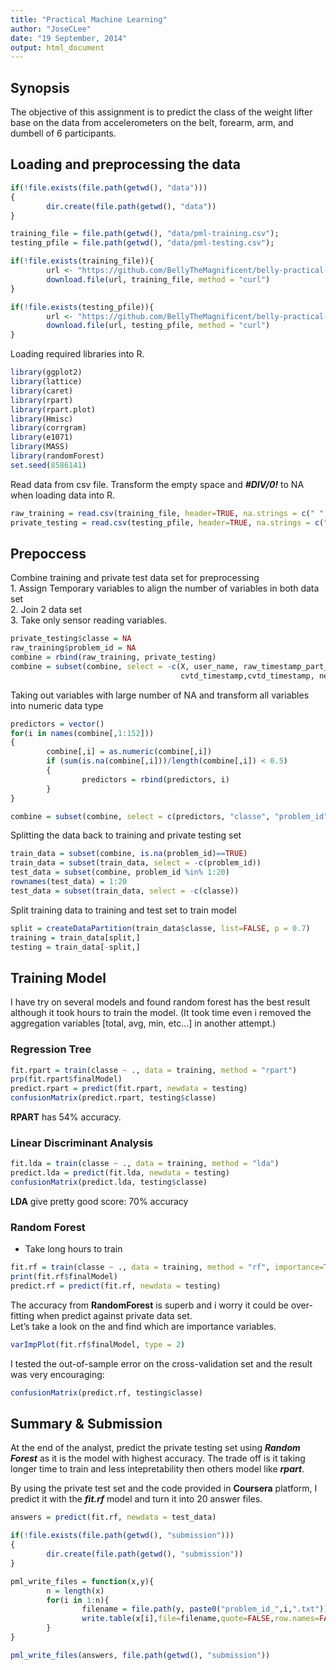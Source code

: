 ```yaml
---
title: "Practical Machine Learning"
author: "JoseCLee"
date: "19 September, 2014"
output: html_document
---
```


## Synopsis
The objective of this assignment is to predict the class of the weight lifter base on the data from accelerometers on the belt, forearm, arm, and dumbell of 6 participants.

## Loading and preprocessing the data  

``` r

if(!file.exists(file.path(getwd(), "data")))
{
        dir.create(file.path(getwd(), "data"))
}

training_file = file.path(getwd(), "data/pml-training.csv");
testing_pfile = file.path(getwd(), "data/pml-testing.csv");

if(!file.exists(training_file)){
        url <- "https://github.com/BellyTheMagnificent/belly-practical-machine-learning/blob/master/data/pml-training.csv"
        download.file(url, training_file, method = "curl")
}

if(!file.exists(testing_pfile)){
        url <- "https://github.com/BellyTheMagnificent/belly-practical-machine-learning/blob/master/data/pml-testing.csv"
        download.file(url, testing_pfile, method = "curl")
}
```

Loading required libraries into R.   
``` r
library(ggplot2)
library(lattice)
library(caret)
library(rpart)
library(rpart.plot)
library(Hmisc)
library(corrgram)
library(e1071)
library(MASS)
library(randomForest)
set.seed(8586141)
```

Read data from csv file. Transform the empty space and ___#DIV/0!___ to NA when loading data into R.
``` r
raw_training = read.csv(training_file, header=TRUE, na.strings = c(" ","","#DIV/0!"), );
private_testing = read.csv(testing_pfile, header=TRUE, na.strings = c(" ","","#DIV/0!"));
```  

## Prepoccess

Combine training and private test data set for preprocessing   
1. Assign Temporary variables to align the number of variables in both data set   
2. Join 2 data set   
3. Take only sensor reading variables.
```r
private_testing$classe = NA 
raw_training$problem_id = NA
combine = rbind(raw_training, private_testing)
combine = subset(combine, select = -c(X, user_name, raw_timestamp_part_1,raw_timestamp_part_2,
                                      cvtd_timestamp,cvtd_timestamp, new_window, num_window))
```

Taking out variables with large number of NA and transform all variables into numeric data type   
```r
predictors = vector()
for(i in names(combine[,1:152]))
{        
        combine[,i] = as.numeric(combine[,i])
        if (sum(is.na(combine[,i]))/length(combine[,i]) < 0.5)
        {                
                predictors = rbind(predictors, i)
        }
}

combine = subset(combine, select = c(predictors, "classe", "problem_id"))
```

Splitting the data back to training and private testing set
```r
train_data = subset(combine, is.na(problem_id)==TRUE)
train_data = subset(train_data, select = -c(problem_id))
test_data = subset(combine, problem_id %in% 1:20)
rownames(test_data) = 1:20
test_data = subset(train_data, select = -c(classe))
```

Split training data to training and test set to train model
```r
split = createDataPartition(train_data$classe, list=FALSE, p = 0.7)
training = train_data[split,]
testing = train_data[-split,]
```

## Training Model

I have try on several models and found random forest has the best result although it took hours to train the model. (It took time even i removed the aggregation variables [total, avg, min, etc...] in another attempt.)   


### Regression Tree 

``` r
fit.rpart = train(classe ~ ., data = training, method = "rpart")
prp(fit.rpart$finalModel)
predict.rpart = predict(fit.rpart, newdata = testing)
confusionMatrix(predict.rpart, testing$classe)
```

__RPART__ has 54% accuracy.

### Linear Discriminant Analysis
```r
fit.lda = train(classe ~ ., data = training, method = "lda")
predict.lda = predict(fit.lda, newdata = testing)
confusionMatrix(predict.lda, testing$classe)
```

__LDA__ give pretty good score: 70% accuracy

### Random Forest

* Take long hours to train

``` r
fit.rf = train(classe ~ ., data = training, method = "rf", importance=TRUE)
print(fit.rf$finalModel)
predict.rf = predict(fit.rf, newdata = testing)
```

The accuracy from __RandomForest__ is superb and i worry it could be over-fitting when predict against private data set.   
Let's take a look on the and find which are importance variables.
```r
varImpPlot(fit.rf$finalModel, type = 2)
```

I tested the out-of-sample error on the cross-validation set and the result was very encouraging:   
```r
confusionMatrix(predict.rf, testing$classe)
```


## Summary & Submission

At the end of the analyst, predict the private testing set using ___Random Forest___ as it is the model with highest accuracy. The trade off is it taking longer time to train and less intepretability then others model like ___rpart___.    

By using the private test set and the code provided in __Coursera__ platform, I predict it with the ___fit.rf___ model and turn it into 20 answer files.

``` r

answers = predict(fit.rf, newdata = test_data)

if(!file.exists(file.path(getwd(), "submission")))
{
        dir.create(file.path(getwd(), "submission"))
}

pml_write_files = function(x,y){
        n = length(x)
        for(i in 1:n){
                filename = file.path(y, paste0("problem_id_",i,".txt"))
                write.table(x[i],file=filename,quote=FALSE,row.names=FALSE,col.names=FALSE)
        }
}

pml_write_files(answers, file.path(getwd(), "submission"))
```

